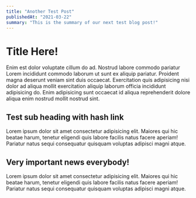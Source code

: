 ```yaml
---
title: "Another Test Post"
publishedAt: "2021-03-22"
summary: "This is the summary of our next test blog post!"
---
```


# Title Here!

Enim est dolor voluptate cillum do ad. Nostrud labore commodo pariatur Lorem incididunt commodo laborum ut sunt ex aliquip pariatur. Proident magna deserunt veniam sint duis occaecat. Exercitation quis adipisicing nisi dolor ad aliqua mollit exercitation aliquip laborum officia incididunt adipisicing do. Enim adipisicing sunt occaecat id aliqua reprehenderit dolore aliqua enim nostrud mollit nostrud sint.

## Test sub heading with hash link

Lorem ipsum dolor sit amet consectetur adipisicing elit. Maiores qui hic beatae harum, tenetur eligendi quis labore facilis natus facere aperiam! Pariatur natus sequi consequatur quisquam voluptas adipisci magni atque.

## Very important news everybody!

Lorem ipsum dolor sit amet consectetur adipisicing elit. Maiores qui hic beatae harum, tenetur eligendi quis labore facilis natus facere aperiam! Pariatur natus sequi consequatur quisquam voluptas adipisci magni atque.
